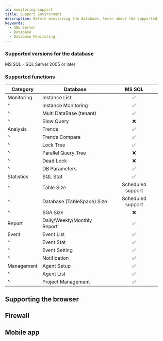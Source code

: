 ```yaml
---
id: monitoring-support
title: Support Environment
description: Before monitoring the database, learn about the supported database types.
keywords:
  - SQL Server
  - Database
  - Database Monitoring
---
```



<Dbtypeofsupportdb />

### Supported versions for the database

MS SQL - SQL Server 2005 or later

### Supported functions

| Category   | Database                                      |              MS SQL             |
| ---------- | --------------------------------------------- | :-----------------------------: |
| Monitoring | Instance List                                 | <span class='emoji-ok'>✅</span> |
| ^          | Instance Monitoring                           | <span class='emoji-ok'>✅</span> |
| ^          | Multi DataBase (tenant)    | <span class='emoji-ok'>✅</span> |
| ^          | Slow Query                                    | <span class='emoji-no'>❌</span> |
| Analysis   | Trends                                        | <span class='emoji-ok'>✅</span> |
| ^          | Trends Compare                                | <span class='emoji-ok'>✅</span> |
| ^          | Lock Tree                                     | <span class='emoji-ok'>✅</span> |
| ^          | Parallel Query Tree                           | <span class='emoji-no'>❌</span> |
| ^          | Dead Lock                                     | <span class='emoji-no'>❌</span> |
| ^          | DB Parameters                                 | <span class='emoji-ok'>✅</span> |
| Statistics | SQL Stat                                      | <span class='emoji-ok'>✅</span> |
| ^          | Table Size                                    |        Scheduled support        |
| ^          | Database (TableSpace) Size |        Scheduled support        |
| ^          | SGA Size                                      | <span class='emoji-no'>❌</span> |
| Report     | Daily/Weekly/Monthly Report                   | <span class='emoji-ok'>✅</span> |
| Event      | Event List                                    | <span class='emoji-ok'>✅</span> |
| ^          | Event Stat                                    | <span class='emoji-ok'>✅</span> |
| ^          | Event Setting                                 | <span class='emoji-ok'>✅</span> |
| ^          | Notification                                  | <span class='emoji-ok'>✅</span> |
| Management | Agent Setup                                   | <span class='emoji-ok'>✅</span> |
| ^          | Agent List                                    | <span class='emoji-ok'>✅</span> |
| ^          | Project Management                            | <span class='emoji-ok'>✅</span> |

## Supporting the browser


<Supportedbrowser />

## Firewall


<Proxy />

## Mobile app


<Mobileapp />
